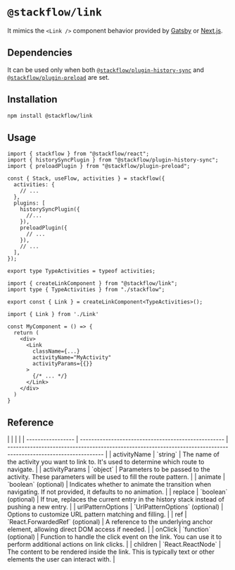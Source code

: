 
# `@stackflow/link`

It mimics the `<Link />` component behavior provided by [Gatsby](https://www.gatsbyjs.com/docs/reference/built-in-components/gatsby-link/) or [Next.js](https://nextjs.org/docs/app/api-reference/components/link).

## Dependencies

It can be used only when both [`@stackflow/plugin-history-sync`](/api-references/plugins/plugin-history-sync) and [`@stackflow/plugin-preload`](/api-references/plugins/plugin-preload) are set.

## Installation

```bash npm2bun copy
npm install @stackflow/link
```

## Usage

```tsx showLineNumbers filename="stackflow.ts" copy
import { stackflow } from "@stackflow/react";
import { historySyncPlugin } from "@stackflow/plugin-history-sync";
import { preloadPlugin } from "@stackflow/plugin-preload";

const { Stack, useFlow, activities } = stackflow({
  activities: {
    // ...
  },
  plugins: [
    historySyncPlugin({
      //...
    }),
    preloadPlugin({
      // ...
    }),
    // ...
  ],
});

export type TypeActivities = typeof activities;
```

```tsx showLineNumbers filename="Link.tsx" copy
import { createLinkComponent } from "@stackflow/link";
import type { TypeActivities } from "./stackflow";

export const { Link } = createLinkComponent<TypeActivities>();
```

```tsx showLineNumbers filename="MyComponent.tsx" copy
import { Link } from './Link'

const MyComponent = () => {
  return (
    <div>
      <Link
        className={...}
        activityName="MyActivity"
        activityParams={{}}
      >
        {/* ... */}
      </Link>
    </div>
  )
}
```

## Reference

<APITable>
|                   |                                                     |                                                                                                                  |
| ----------------- | --------------------------------------------------- | ---------------------------------------------------------------------------------------------------------------- |
| activityName      | `string`                                            | The name of the activity you want to link to. It's used to determine which route to navigate.                    |
| activityParams    | `object`                                            | Parameters to be passed to the activity. These parameters will be used to fill the route pattern.                |
| animate           | `boolean` (optional)                                | Indicates whether to animate the transition when navigating. If not provided, it defaults to no animation.       |
| replace           | `boolean` (optional)                                | If true, replaces the current entry in the history stack instead of pushing a new entry.                         |
| urlPatternOptions | `UrlPatternOptions` (optional)                      | Options to customize URL pattern matching and filling.                                                           |
| ref               | `React.ForwardedRef<HTMLAnchorElement>` (optional)  | A reference to the underlying anchor element, allowing direct DOM access if needed.                              |
| onClick           | `function` (optional)                               | Function to handle the click event on the link. You can use it to perform additional actions on link clicks.     |
| children          | `React.ReactNode`                                   | The content to be rendered inside the link. This is typically text or other elements the user can interact with. |
</APITable>